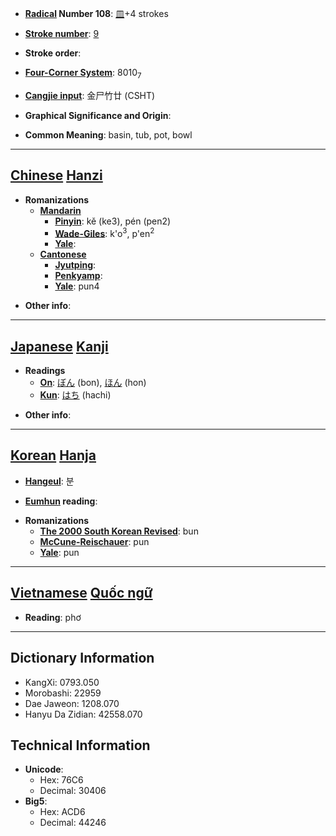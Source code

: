 * '''[[Wiktionary:Chinese radical index| Radical]] Number 108''': [[Wiktionary:Chinese radical index 皿|皿]]+4 strokes

* '''[[Wiktionary:Chinese total strokes index|Stroke number]]''': [[Wiktionary:Chinese total strokes index 9|9]]

* '''Stroke order''': 

* '''[[Wiktionary:Chinese four corner index|Four-Corner System]]''': 8010<sub>7</sub>

* '''[[Wiktionary:Chinese Cangjie index|Cangjie input]]''': 金尸竹廿 (CSHT)

* '''Graphical Significance and Origin''': 

* '''Common Meaning''': basin, tub, pot, bowl

----

== [[Chinese]] [[Hanzi]] ==

* '''Romanizations'''
** '''[[Mandarin]]'''
*** '''[[Pinyin]]''': kě (ke3), pén (pen2)
*** '''[[Wade-Giles]]''': k'o<sup>3</sup>, p'en<sup>2</sup>
*** '''[[Yale]]''': 
** '''[[Cantonese]]'''
*** '''[[Jyutping]]''':
*** '''[[Penkyamp]]''': 
*** '''[[Yale]]''': pun4

* '''Other info''': 

----

== [[Japanese]] [[Kanji]] ==

* '''Readings'''
** '''[[On]]''': [[ぼん]] (bon), [[ほん]] (hon)
** '''[[Kun]]''': [[はち]] (hachi)

* '''Other info''':  

----

== [[Korean]] [[Hanja]] ==

* '''[[Hangeul]]''': 분

* '''[[Eumhun]] reading''': 

* '''Romanizations'''
** '''[[The 2000 South Korean Revised Romanization|The 2000 South Korean Revised]]''': bun
** '''[[McCune-Reischauer]]''': pun
** '''[[Yale]]''': pun


----

== [[Vietnamese]] [[Quốc ngữ]] ==

* '''Reading''': phơ

----

== Dictionary Information ==

* KangXi: 0793.050
* Morobashi: 22959
* Dae Jaweon: 1208.070
* Hanyu Da Zidian: 42558.070

== Technical Information ==

* '''Unicode''':
** Hex: 76C6
** Decimal: 30406
* '''Big5''':
** Hex: ACD6
** Decimal: 44246